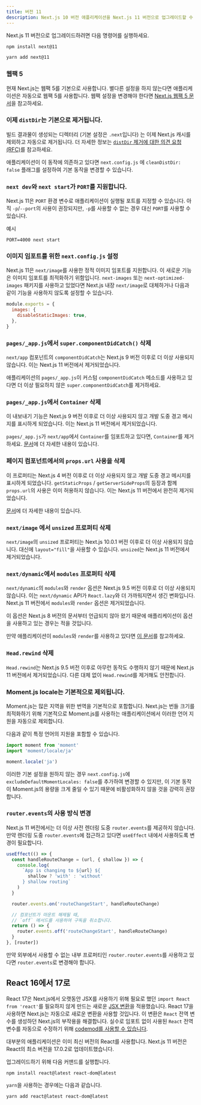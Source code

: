 ```yaml
---
title: 버전 11
description: Next.js 10 버전 애플리케이션을 Next.js 11 버전으로 업그레이드할 수 있습니다.
---
```


Next.js 11 버전으로 업그레이드하려면 다음 명령어를 실행하세요.

```bash filename="Terminal"
npm install next@11

yarn add next@11
```

### 웹팩 5

현재 Next.js는 웹팩 5를 기본으로 사용합니다. 별다른 설정을 하지 않는다면 애플리케이션은 자동으로 웹팩 5를 사용합니다. 웹팩 설정을 변경해야 한다면 [Next.js 웹팩 5 문서](/docs/messages/webpack5)을 참고하세요.

### 이제 `distDir`는 기본으로 제거됩니다.

빌드 결과물이 생성되는 디렉터리 (기본 설정은 `.next`입니다) 는 이제 Next.js 캐시를 제외하고 자동으로 제거됩니다. 더 자세한 정보는 [`distDir` 제거에 대한 의견 요청(RFC)](https://github.com/vercel/next.js/discussions/6009)를 참고하세요.

애플리케이션이 이 동작에 의존하고 있다면 `next.config.js` 에 `cleanDistDir: false` 플래그를 설정하여 기본 동작을 변경할 수 있습니다.

### `next dev`와 `next start`가 `PORT`를 지원합니다.

Next.js 11은 `PORT` 환경 변수로 애플리케이션이 실행될 포트를 지정할 수 있습니다. 아직 `-p`/`--port`의 사용이 권장되지만, `-p`를 사용할 수 없는 경우 대신 `PORT`를 사용할 수 있습니다.

예시

```
PORT=4000 next start
```

### 이미지 임포트를 위한 `next.config.js` 설정

Next.js 11은 `next/image`를 사용한 정적 이미지 임포트를 지원합니다. 이 새로운 기능은 이미지 임포트를 최적화하기 위함입니다. `next-images` 또는 `next-optimized-images` 패키지를 사용하고 있었다면 Next.js 내장 `next/image`로 대체하거나 다음과 같이 기능을 사용하지 않도록 설정할 수 있습니다.

```js filename="next.config.js"
module.exports = {
  images: {
    disableStaticImages: true,
  },
}
```

### `pages/_app.js`에서 `super.componentDidCatch()` 삭제

`next/app` 컴포넌트의 `componentDidCatch`는 Next.js 9 버전 이후로 더 이상 사용되지 않습니다. 이는 Next.js 11 버전에서 제거되었습니다.

애플리케이션의 `pages/_app.js`이 커스텀 `componentDidCatch` 메소드를 사용하고 있다면 더 이상 필요하지 않은 `super.componentDidCatch`를 제거하세요.

### `pages/_app.js`에서 `Container` 삭제

이 내보내기 기능은 Next.js 9 버전 이후로 더 이상 사용되지 않고 개발 도중 경고 메시지를 표시하게 되었습니다. 이는 Next.js 11 버전에서 제거되었습니다.

`pages/_app.js`가 `next/app`에서 `Container`를 임포트하고 있다면, `Container`를 제거하세요. [문서](/docs/messages/app-container-deprecated)에 더 자세한 내용이 있습니다.

### 페이지 컴포넌트에서의 `props.url` 사용을 삭제

이 프로퍼티는 Next.js 4 버전 이후로 더 이상 사용되지 않고 개발 도중 경고 메시지를 표시하게 되었습니다. `getStaticProps` / `getServerSideProps`의 등장과 함께 `props.url`의 사용은 이미 허용하지 않습니다. 이는 Next.js 11 버전에서 완전히 제거되었습니다.

[문서](/docs/messages/url-deprecated)에 더 자세한 내용이 있습니다.

### `next/image` 에서 `unsized` 프로퍼티 삭제

`next/image`의 `unsized` 프로퍼티는 Next.js 10.0.1 버전 이후로 더 이상 사용되지 않습니다. 대신에 `layout="fill"`을 사용할 수 있습니다. `unsized`는 Next.js 11 버전에서 제거되었습니다.

### `next/dynamic`에서 `modules` 프로퍼티 삭제

`next/dynamic`의 `modules`와 `render` 옵션은 Next.js 9.5 버전 이후로 더 이상 사용되지 않습니다. 이는 `next/dynamic` API가 `React.lazy`와 더 가까워지면서 생긴 변화입니다. Next.js 11 버전에서 `modules`와 `render` 옵션은 제거되었습니다.

이 옵션은 Next.js 8 버전의 문서부터 언급되지 않아 왔기 때문에 애플리케이션이 옵션을 사용하고 있는 경우는 적을 것입니다.

만약 애플리케이션이 `modules`와 `render`를 사용하고 있다면 [이 문서](/docs/messages/next-dynamic-modules)를 참고하세요.

### `Head.rewind` 삭제

`Head.rewind`는 Next.js 9.5 버전 이후로 아무런 동작도 수행하지 않기 때문에 Next.js 11 버전에서 제거되었습니다. 다른 대체 없이 `Head.rewind`를 제거해도 안전합니다.

### Moment.js locale는 기본적으로 제외됩니다.

Moment.js는 많은 지역을 위한 번역을 기본적으로 포함합니다. Next.js는 번들 크기를 최적화하기 위해 기본적으로 Moment.js를 사용하는 애플리케이션에서 이러한 언어 지원을 자동으로 제외합니다.

다음과 같이 특정 언어의 지원을 포함할 수 있습니다.

```js
import moment from 'moment'
import 'moment/locale/ja'

moment.locale('ja')
```

이러한 기본 설정을 원하지 않는 경우 `next.config.js`에 `excludeDefaultMomentLocales: false`를 추가하여 변경할 수 있지만, 이 기본 동작이 Moment.js의 용량을 크게 줄일 수 있기 때문에 비활성화하지 않을 것을 강력히 권장합니다.

### `router.events`의 사용 방식 변경

Next.js 11 버전에서는 더 이상 사전 렌더링 도중 `router.events`를 제공하지 않습니다. 만약 렌더링 도중 `router.events`에 접근하고 있다면 `useEffect` 내에서 사용하도록 변경이 필요합니다.

```js
useEffect(() => {
  const handleRouteChange = (url, { shallow }) => {
    console.log(
      `App is changing to ${url} ${
        shallow ? 'with' : 'without'
      } shallow routing`
    )
  }

  router.events.on('routeChangeStart', handleRouteChange)

  // 컴포넌트가 마운트 해제될 때,
  // `off` 메서드를 사용하여 구독을 취소합니다.
  return () => {
    router.events.off('routeChangeStart', handleRouteChange)
  }
}, [router])
```

만약 외부에서 사용할 수 없는 내부 프로퍼티인 `router.router.events`를 사용하고 있다면 `router.events`로 변경해야 합니다.

## React 16에서 17로

React 17은 Next.js에서 오랫동안 JSX를 사용하기 위해 필요로 했던 `import React from 'react'`를 필요하지 않게 만드는 새로운 [JSX 변환](https://reactjs.org/blog/2020/09/22/introducing-the-new-jsx-transform.html)을 적용했습니다. React 17을 사용하면 Next.js는 자동으로 새로운 변환을 사용할 것입니다. 이 변환은 `React` 전역 변수를 생성하던 Next.js의 부작용을 해결합니다. 실수로 임포트 없이 사용된 `React` 전역 변수를 자동으로 수정하기 위해 [codemod를 사용할 수 있습니다](/docs/pages/building-your-application/upgrading/codemods#add-missing-react-import).

대부분의 애플리케이션은 이미 최신 버전의 React를 사용합니다. Next.js 11 버전은 React의 최소 버전을 17.0.2로 업데이트했습니다.

업그레이드하기 위해 다음 커맨드를 실행합니다.

```
npm install react@latest react-dom@latest
```

`yarn`을 사용하는 경우에는 다음과 같습니다.

```
yarn add react@latest react-dom@latest
```
